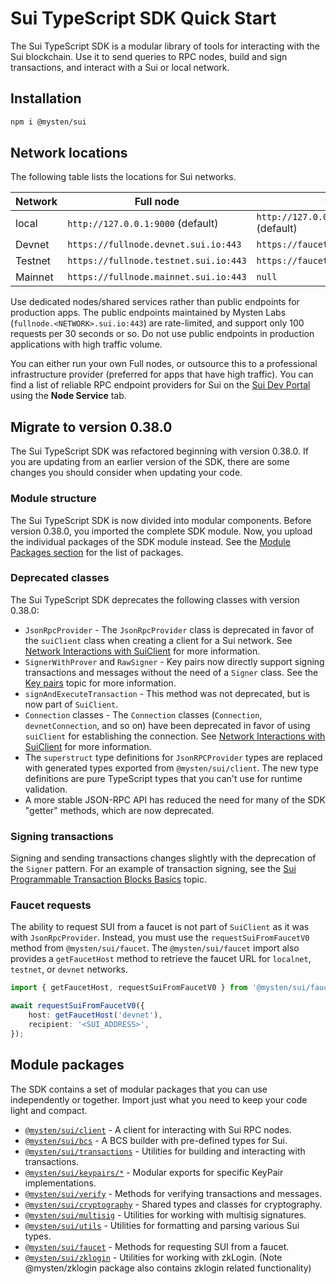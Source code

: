 
# Sui TypeScript SDK Quick Start

The Sui TypeScript SDK is a modular library of tools for interacting with the Sui blockchain. Use it
to send queries to RPC nodes, build and sign transactions, and interact with a Sui or local network.

## Installation

```sh npm2yarn
npm i @mysten/sui
```

## Network locations

The following table lists the locations for Sui networks.

| Network | Full node                             | faucet                                |
| ------- | ------------------------------------- | ------------------------------------- |
| local   | `http://127.0.0.1:9000` (default)     | `http://127.0.0.1:9123/gas` (default) |
| Devnet  | `https://fullnode.devnet.sui.io:443`  | `https://faucet.devnet.sui.io/gas`    |
| Testnet | `https://fullnode.testnet.sui.io:443` | `https://faucet.testnet.sui.io/gas`   |
| Mainnet | `https://fullnode.mainnet.sui.io:443` | `null`                                |

<Callout type="warning">

Use dedicated nodes/shared services rather than public endpoints for production apps. The public
endpoints maintained by Mysten Labs (`fullnode.<NETWORK>.sui.io:443`) are rate-limited, and support
only 100 requests per 30 seconds or so. Do not use public endpoints in production applications with
high traffic volume.

You can either run your own Full nodes, or outsource this to a professional infrastructure provider
(preferred for apps that have high traffic). You can find a list of reliable RPC endpoint providers
for Sui on the [Sui Dev Portal](https://sui.io/developers#dev-tools) using the **Node Service** tab.

</Callout>

## Migrate to version 0.38.0

The Sui TypeScript SDK was refactored beginning with version 0.38.0. If you are updating from an
earlier version of the SDK, there are some changes you should consider when updating your code.

### Module structure

The Sui TypeScript SDK is now divided into modular components. Before version 0.38.0, you imported
the complete SDK module. Now, you upload the individual packages of the SDK module instead. See the
[Module Packages section](#module-packages) for the list of packages.

### Deprecated classes

The Sui TypeScript SDK deprecates the following classes with version 0.38.0:

- `JsonRpcProvider` - The `JsonRpcProvider` class is deprecated in favor of the `suiClient` class
  when creating a client for a Sui network. See
  [Network Interactions with SuiClient](typescript/sui-client) for more information.
- `SignerWithProver` and `RawSigner` - Key pairs now directly support signing transactions and
  messages without the need of a `Signer` class. See the
  [Key pairs](typescript/cryptography/keypairs) topic for more information.
- `signAndExecuteTransaction` - This method was not deprecated, but is now part of `SuiClient`.
- `Connection` classes - The `Connection` classes (`Connection`, `devnetConnection`, and so on) have
  been deprecated in favor of using `suiClient` for establishing the connection. See
  [Network Interactions with SuiClient](typescript/sui-client) for more information.
- The `superstruct` type definitions for `JsonRPCProvider` types are replaced with generated types
  exported from `@mysten/sui/client`. The new type definitions are pure TypeScript types that you
  can't use for runtime validation.
- A more stable JSON-RPC API has reduced the need for many of the SDK "getter" methods, which are
  now deprecated.

### Signing transactions

Signing and sending transactions changes slightly with the deprecation of the `Signer` pattern. For
an example of transaction signing, see the
[Sui Programmable Transaction Blocks Basics](typescript/transaction-building/basics) topic.

### Faucet requests

The ability to request SUI from a faucet is not part of `SuiClient` as it was with
`JsonRpcProvider`. Instead, you must use the `requestSuiFromFaucetV0` method from
`@mysten/sui/faucet`. The `@mysten/sui/faucet` import also provides a `getFaucetHost` method to
retrieve the faucet URL for `localnet`, `testnet`, or `devnet` networks.

```ts
import { getFaucetHost, requestSuiFromFaucetV0 } from '@mysten/sui/faucet';

await requestSuiFromFaucetV0({
	host: getFaucetHost('devnet'),
	recipient: '<SUI_ADDRESS>',
});
```

## Module packages

The SDK contains a set of modular packages that you can use independently or together. Import just
what you need to keep your code light and compact.

- [`@mysten/sui/client`](/typescript/sui-client) - A client for interacting with Sui RPC nodes.
- [`@mysten/sui/bcs`](/typescript/bcs) - A BCS builder with pre-defined types for Sui.
- [`@mysten/sui/transactions`](/typescript/transaction-building/basics) - Utilities for building and
  interacting with transactions.
- [`@mysten/sui/keypairs/*`](/typescript/cryptography/keypairs) - Modular exports for specific
  KeyPair implementations.
- [`@mysten/sui/verify`](/typescript/cryptography/keypairs#verifying-signatures-without-a-key-pair) -
  Methods for verifying transactions and messages.
- [`@mysten/sui/cryptography`](/typescript/cryptography/keypairs) - Shared types and classes for
  cryptography.
- [`@mysten/sui/multisig`](/typescript/cryptography/multisig) - Utilities for working with multisig
  signatures.
- [`@mysten/sui/utils`](/typescript/utils) - Utilities for formatting and parsing various Sui types.
- [`@mysten/sui/faucet`](/typescript/faucet) - Methods for requesting SUI from a faucet.
- [`@mysten/sui/zklogin`](/typescript/zklogin) - Utilities for working with zkLogin. (Note
  @mysten/zklogin package also contains zklogin related functionality)
